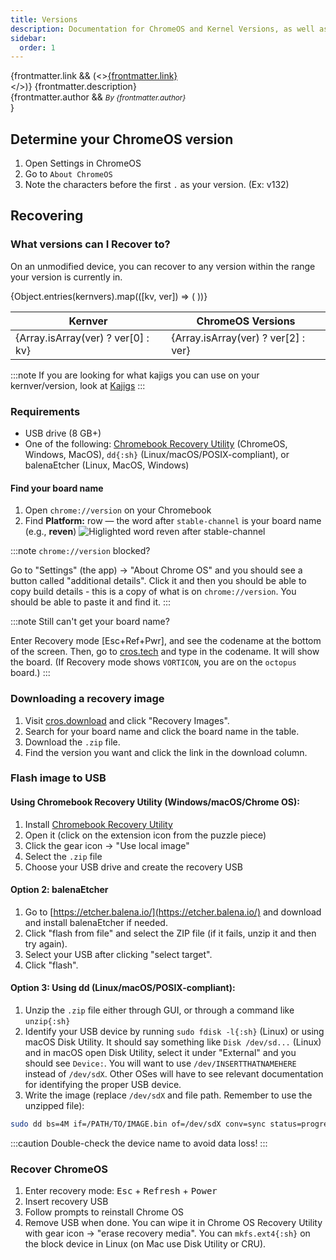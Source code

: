 ```yaml
---
title: Versions
description: Documentation for ChromeOS and Kernel Versions, as well as recovering.
sidebar:
  order: 1
---
```


{frontmatter.link && (<><a href={frontmatter.link}>{frontmatter.link}</a><br/></>)}
{frontmatter.description}<br/>
{frontmatter.author && <small><i>By {frontmatter.author}</i><br/></small>}
## Determine your ChromeOS version

1. Open Settings in ChromeOS
2. Go to `About ChromeOS`
3. Note the characters before the first `.` as your version. (Ex: v132)

## Recovering

### What versions can I Recover to?
On an unmodified device, you can recover to any version within the range your version is currently in.


<table>
    <thead>
    <tr>
      <th>Kernver</th>
      <th>ChromeOS Versions</th>
    </tr>
  </thead>
    <tbody>
      {Object.entries(kernvers).map(([kv, ver]) => (
        <tr key={kv}>
          <td>{Array.isArray(ver) ? ver[0] : kv}</td>
          <td>{Array.isArray(ver) ? ver[2] : ver}</td>
        </tr>
      ))}
    </tbody>
</table>

:::note
If you are looking for what kajigs you can use on your kernver/version, look at [Kajigs](/kajigs/#kajigs)
:::

### Requirements

- USB drive (8 GB+)
- One of the following: [Chromebook Recovery Utility](https://chrome.google.com/webstore/detail/chromebook-recovery-utili/pocpnlppkickgojjlmhdmidojbmbodfm) (ChromeOS, Windows, MacOS), `dd{:sh}` (Linux/macOS/POSIX-compliant), or balenaEtcher (Linux, MacOS, Windows)

#### Find your board name

1. Open `chrome://version` on your Chromebook
2. Find **Platform:** row — the word after `stable-channel` is your board name (e.g., **reven**)
   ![Higlighted word reven after stable-channel](/assets/downgrading/chrome_version_platform.png)

:::note
`chrome://version` blocked?

Go to "Settings" (the app) → "About Chrome OS" and you should see a button called "additional details". Click it and then you should be able to copy build details - this is a copy of what is on `chrome://version`. You should be able to paste it and find it.
:::

:::note
Still can't get your board name?

Enter Recovery mode [Esc+Ref+Pwr], and see the codename at the bottom of the screen. Then, go to [cros.tech](https://cros.tech) and type in the codename. It will show the board.
(If Recovery mode shows `VORTICON`, you are on the `octopus` board.)
:::

### Downloading a recovery image

1. Visit [cros.download](https://cros.download/) and click "Recovery Images".
2. Search for your board name and click the board name in the table.
3. Download the `.zip` file.
4. Find the version you want and click the link in the download column.

### Flash image to USB

#### Using Chromebook Recovery Utility (Windows/macOS/Chrome OS):

1. Install [Chromebook Recovery Utility](https://chrome.google.com/webstore/detail/chromebook-recovery-utili/pocpnlppkickgojjlmhdmidojbmbodfm)
2. Open it (click on the extension icon from the puzzle piece)
3. Click the gear icon → "Use local image"
4. Select the `.zip` file
5. Choose your USB drive and create the recovery USB

#### Option 2: balenaEtcher

1. Go to [https://etcher.balena.io/](https://etcher.balena.io/) and download and install balenaEtcher if needed.
2. Click "flash from file" and select the ZIP file (if it fails, unzip it and then try again).
3. Select your USB after clicking "select target".
4. Click "flash".

#### Option 3: Using dd (Linux/macOS/POSIX-compliant):

1. Unzip the `.zip` file either through GUI, or through a command like `unzip{:sh}`
2. Identify your USB device by running `sudo fdisk -l{:sh}` (Linux) or using macOS Disk Utility. It should say something like `Disk /dev/sd...` (Linux) and in macOS open Disk Utility, select it under "External" and you should see `Device:`. You will want to use `/dev/INSERTTHATNAMEHERE` instead of `/dev/sdX`. Other OSes will have to see relevant documentation for identifying the proper USB device.
3. Write the image (replace `/dev/sdX` and file path. Remember to use the unzipped file):

```bash
sudo dd bs=4M if=/PATH/TO/IMAGE.bin of=/dev/sdX conv=sync status=progress
```

:::caution
Double-check the device name to avoid data loss!
:::

### Recover ChromeOS

1. Enter recovery mode: <kbd>Esc</kbd> + <kbd>Refresh</kbd> + <kbd>Power</kbd>
2. Insert recovery USB
3. Follow prompts to reinstall Chrome OS
4. Remove USB when done. You can wipe it in Chrome OS Recovery Utility with gear icon → "erase recovery media". You can `mkfs.ext4{:sh}` on the block device in Linux (on Mac use Disk Utility or CRU).
